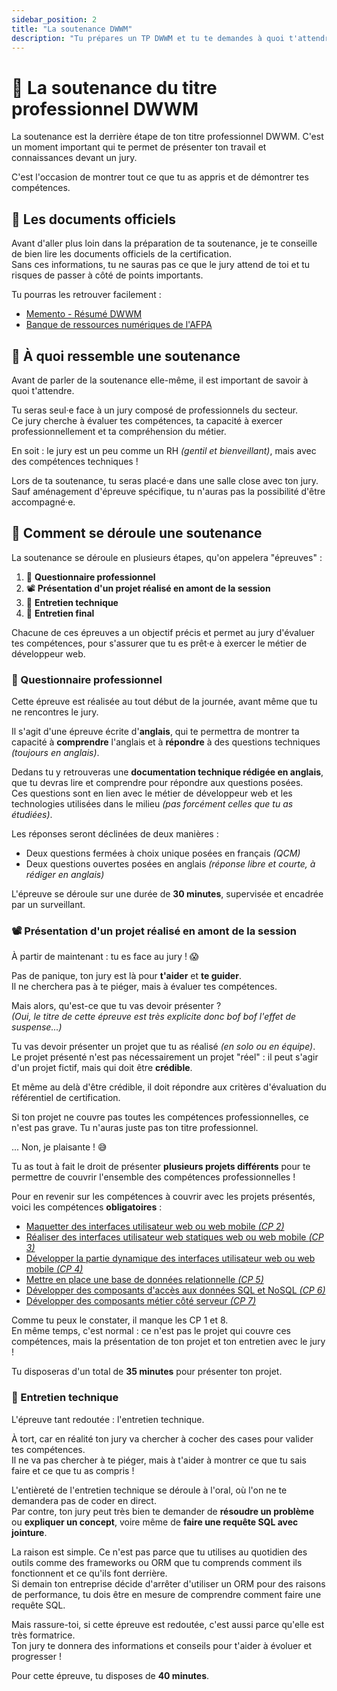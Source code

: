 ```yaml
---
sidebar_position: 2
title: "La soutenance DWWM"
description: "Tu prépares un TP DWWM et tu te demandes à quoi t'attendre pour la soutenance ? Voici quelques conseils pour te préparer efficacement."
---
```



# 📜 La soutenance du titre professionnel DWWM

La soutenance est la derrière étape de ton titre professionnel DWWM.
C'est un moment important qui te permet de présenter ton travail et connaissances devant un jury.

C'est l'occasion de montrer tout ce que tu as appris et de démontrer tes compétences.

## 📝 Les documents officiels

Avant d'aller plus loin dans la préparation de ta soutenance, je te conseille de bien lire les documents officiels de la certification.  
Sans ces informations, tu ne sauras pas ce que le jury attend de toi et tu risques de passer à côté de points importants.

Tu pourras les retrouver facilement :
- [Memento - Résumé DWWM](/titres-professionnels/DWWM/intro)
- [Banque de ressources numériques de l'AFPA](https://www.banque.di.afpa.fr/EspaceEmployeursCandidatsActeurs/EGPResultat.aspx?cr=d%C3%A9veloppeur%20web&cd=&ct=01280m04&type=t)

## 🤔 À quoi ressemble une soutenance

Avant de parler de la soutenance elle-même, il est important de savoir à quoi t'attendre.

Tu seras seul·e face à un jury composé de professionnels du secteur.  
Ce jury cherche à évaluer tes compétences, ta capacité à exercer professionnellement et ta compréhension du métier.

En soit : le jury est un peu comme un RH _(gentil et bienveillant)_, mais avec des compétences techniques !

Lors de ta soutenance, tu seras placé·e dans une salle close avec ton jury.  
Sauf aménagement d'épreuve spécifique, tu n'auras pas la possibilité d'être accompagné·e.

## 📅 Comment se déroule une soutenance

La soutenance se déroule en plusieurs étapes, qu'on appelera "épreuves" :

1. 🏴󠁧󠁢󠁥󠁮󠁧󠁿 **Questionnaire professionnel**
2. 📽️ **Présentation d'un projet réalisé en amont de la session**
3. 🔨 **Entretien technique**
4. 💬 **Entretien final**

Chacune de ces épreuves a un objectif précis et permet au jury d'évaluer tes compétences,
pour s'assurer que tu es prêt·e à exercer le métier de développeur web.

### 🏴󠁧󠁢󠁥󠁮󠁧󠁿 Questionnaire professionnel

Cette épreuve est réalisée au tout début de la journée, avant même que tu ne rencontres le jury.

Il s'agit d'une épreuve écrite d'**anglais**, qui te permettra de montrer ta capacité à **comprendre**
l'anglais et à **répondre** à des questions techniques _(toujours en anglais)_.

Dedans tu y retrouveras une **documentation technique rédigée en anglais**, que tu devras lire et comprendre pour répondre aux questions posées.  
Ces questions sont en lien avec le métier de développeur web et les technologies utilisées dans le milieu _(pas forcément celles que tu as étudiées)_.

Les réponses seront déclinées de deux manières :
- Deux questions fermées à choix unique posées en français _(QCM)_
- Deux questions ouvertes posées en anglais _(réponse libre et courte, à rédiger en anglais)_

L'épreuve se déroule sur une durée de **30 minutes**, supervisée et encadrée par un surveillant.

### 📽️ Présentation d'un projet réalisé en amont de la session

À partir de maintenant : tu es face au jury ! 😱

Pas de panique, ton jury est là pour **t'aider** et **te guider**.  
Il ne cherchera pas à te piéger, mais à évaluer tes compétences.

Mais alors, qu'est-ce que tu vas devoir présenter ?  
_(Oui, le titre de cette épreuve est très explicite donc bof bof l'effet de suspense...)_

Tu vas devoir présenter un projet que tu as réalisé _(en solo ou en équipe)_.  
Le projet présenté n'est pas nécessairement un projet "réel" : il peut s'agir d'un projet fictif, mais qui doit être **crédible**.

Et même au delà d'être crédible, il doit répondre aux critères d'évaluation du référentiel de certification.

<Admonition type="quote" title="Mais mon projet ne couvre pas toutes les compétences professionnelles...">
  Si ton projet ne couvre pas toutes les compétences professionnelles, ce n'est pas grave.  
  Tu n'auras juste pas ton titre professionnel.

  ... Non, je plaisante ! 😅

  Tu as tout à fait le droit de présenter **plusieurs projets différents** pour te permettre de couvrir l'ensemble des compétences professionnelles !
</Admonition>

Pour en revenir sur les compétences à couvrir avec les projets présentés, voici les compétences **obligatoires** :
- [Maquetter des interfaces utilisateur web ou web mobile _(CP 2)_](/titres-professionnels/DWWM/AT1/CP1)
- [Réaliser des interfaces utilisateur web statiques web ou web mobile _(CP 3)_](/titres-professionnels/DWWM/AT1/CP2)
- [Développer la partie dynamique des interfaces utilisateur web ou web mobile _(CP 4)_](/titres-professionnels/DWWM/AT1/CP3)
- [Mettre en place une base de données relationnelle _(CP 5)_](/titres-professionnels/DWWM/AT2/CP5)
- [Développer des composants d'accès aux données SQL et NoSQL _(CP 6)_](/titres-professionnels/DWWM/AT2/CP6)
- [Développer des composants métier côté serveur _(CP 7)_](/titres-professionnels/DWWM/AT2/CP7)

Comme tu peux le constater, il manque les CP 1 et 8.  
En même temps, c'est normal : ce n'est pas le projet qui couvre ces compétences, mais la présentation de ton projet et ton entretien avec le jury !

Tu disposeras d'un total de **35 minutes** pour présenter ton projet.

### 🔨 Entretien technique

L'épreuve tant redoutée : l'entretien technique.

À tort, car en réalité ton jury va chercher à cocher des cases pour valider tes compétences.  
Il ne va pas chercher à te piéger, mais à t'aider à montrer ce que tu sais faire et ce que tu as compris !

L'entièreté de l'entretien technique se déroule à l'oral, où l'on ne te demandera pas de coder en direct.  
Par contre, ton jury peut très bien te demander de **résoudre un problème** ou **expliquer un concept**, voire même de **faire une requête SQL avec jointure**.

La raison est simple. Ce n'est pas parce que tu utilises au quotidien des outils comme des frameworks ou ORM que tu comprends comment ils fonctionnent et ce qu'ils font derrière.  
Si demain ton entreprise décide d'arrêter d'utiliser un ORM pour des raisons de performance, tu dois être en mesure de comprendre comment faire une requête SQL.

Mais rassure-toi, si cette épreuve est redoutée, c'est aussi parce qu'elle est très formatrice.  
Ton jury te donnera des informations et conseils pour t'aider à évoluer et progresser !

Pour cette épreuve, tu disposes de **40 minutes**.